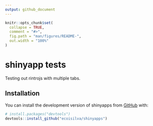 ```yaml
---
output: github_document
---
```


<!-- README.md is generated from README.Rmd. Please edit that file -->

```r
knitr::opts_chunk$set(
  collapse = TRUE,
  comment = "#>",
  fig.path = "man/figures/README-",
  out.width = "100%"
)
```

# shinyapp tests

Testing out rintrojs with multiple tabs.

## Installation

You can install the development version of shinyapps from [GitHub](https://github.com/) with:

``` r
# install.packages("devtools")
devtools::install_github("ecoisilva/shinyapps")
```
